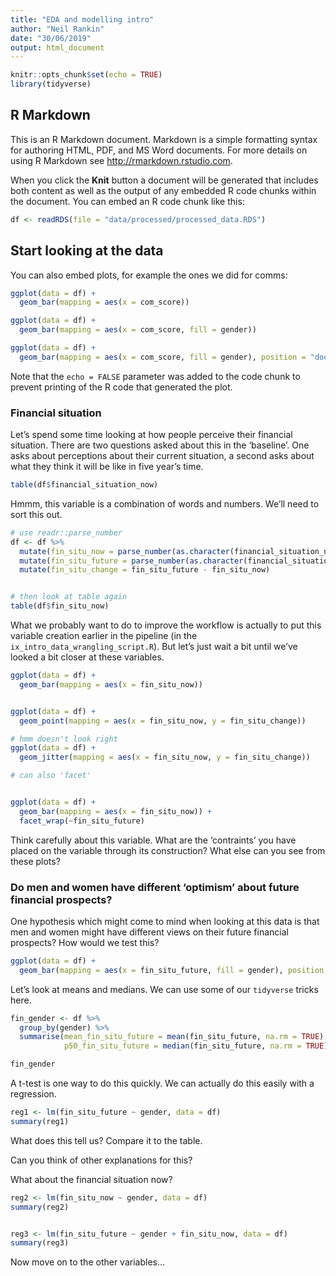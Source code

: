 ```yaml
---
title: "EDA and modelling intro"
author: "Neil Rankin"
date: "30/06/2019"
output: html_document
---
```


```r
knitr::opts_chunk$set(echo = TRUE)
library(tidyverse)
```

## R Markdown

This is an R Markdown document. Markdown is a simple formatting syntax for authoring HTML, PDF, and MS Word documents. For more details on using R Markdown see <http://rmarkdown.rstudio.com>.

When you click the **Knit** button a document will be generated that includes both content as well as the output of any embedded R code chunks within the document. You can embed an R code chunk like this:

```r
df <- readRDS(file = "data/processed/processed_data.RDS")
```

## Start looking at the data

You can also embed plots, for example the ones we did for comms:

```r
ggplot(data = df) + 
  geom_bar(mapping = aes(x = com_score))

ggplot(data = df) + 
  geom_bar(mapping = aes(x = com_score, fill = gender))

ggplot(data = df) + 
  geom_bar(mapping = aes(x = com_score, fill = gender), position = "dodge")
```

Note that the `echo = FALSE` parameter was added to the code chunk to prevent printing of the R code that generated the plot.


### Financial situation

Let's spend some time looking at how people perceive their financial situation. There are two questions asked about this in the 'baseline'. One asks about perceptions about their current situation, a second asks about what they think it will be like in five year's time.

```r

table(df$financial_situation_now)

```

Hmmm, this variable is a combination of words and numbers. We'll need to sort this out.

```r

# use readr::parse_number
df <- df %>% 
  mutate(fin_situ_now = parse_number(as.character(financial_situation_now))) %>% 
  mutate(fin_situ_future = parse_number(as.character(financial_situation_5years))) %>% 
  mutate(fin_situ_change = fin_situ_future - fin_situ_now)


# then look at table again
table(df$fin_situ_now)


```

What we probably want to do to improve the workflow is actually to put this variable creation earlier in the pipeline (in the `ix_intro_data_wrangling_script.R`). But let's just wait a bit until we've looked a bit closer at these variables.

```r

ggplot(data = df) + 
  geom_bar(mapping = aes(x = fin_situ_now))


ggplot(data = df) + 
  geom_point(mapping = aes(x = fin_situ_now, y = fin_situ_change))

# hmm doesn't look right
ggplot(data = df) + 
  geom_jitter(mapping = aes(x = fin_situ_now, y = fin_situ_change))

# can also 'facet'


ggplot(data = df) + 
  geom_bar(mapping = aes(x = fin_situ_now)) + 
  facet_wrap(~fin_situ_future)

```
Think carefully about this variable. What are the 'contraints' you have placed on the variable through its construction? What else can you see from these plots?

### Do men and women have different 'optimism' about future financial prospects?

One hypothesis which might come to mind when looking at this data is that men and women might have different views on their future financial prospects? How would we test this?

```r

ggplot(data = df) + 
  geom_bar(mapping = aes(x = fin_situ_future, fill = gender), position = "dodge")

```
Let's look at means and medians. We can use some of our `tidyverse` tricks here.
```r

fin_gender <- df %>% 
  group_by(gender) %>% 
  summarise(mean_fin_situ_future = mean(fin_situ_future, na.rm = TRUE), 
            p50_fin_situ_future = median(fin_situ_future, na.rm = TRUE))

fin_gender

```

A t-test is one way to do this quickly. We can actually do this easily with a regression.

```r

reg1 <- lm(fin_situ_future ~ gender, data = df)
summary(reg1)

```

What does this tell us? Compare it to the table.

Can you think of other explanations for this?

What about the financial situation now?

```r

reg2 <- lm(fin_situ_now ~ gender, data = df)
summary(reg2)


reg3 <- lm(fin_situ_future ~ gender + fin_situ_now, data = df)
summary(reg3)

```

Now move on to the other variables...
